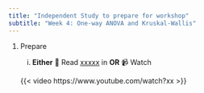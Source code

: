 ```yaml
---
title: "Independent Study to prepare for workshop"
subtitle: "Week 4: One-way ANOVA and Kruskal-Wallis"
---
```


1.  Prepare

    i.  **Either** 📖 Read [xxxxx](https://3mmarand.github.io/comp4biosci/xx.html) in **OR** 📹 Watch

    {{< video https://www.youtube.com/watch?xx >}}




